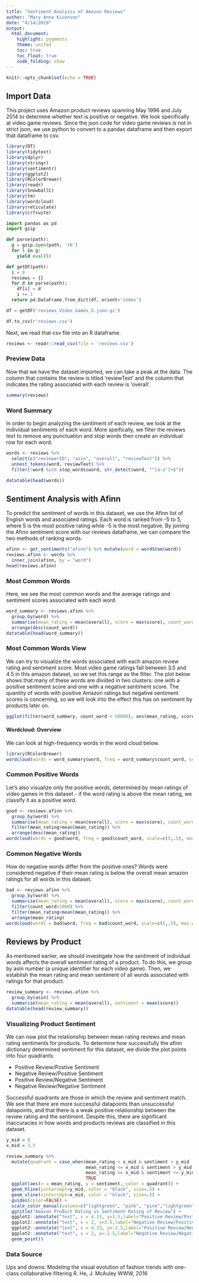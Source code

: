 ```yaml
---
title: "Sentiment Analysis of Amazon Reviews"
author: "Mary Anna Kivenson"
date: "4/14/2019"
output:
  html_document:
    highlight: pygments
    theme: united
    toc: true
    toc_float: true
    code_folding: show
---
```


```r
knitr::opts_chunk$set(echo = TRUE)
```

## Import Data

This project uses Amazon product reviews spanning May 1996 and July 2014 to determine whether text is positive or negative. We look specifically at video game reviews. Since the json code for video game reviews is not in strict json, we use python to convert to a pandas dataframe and then export that dataframe to csv.

```r
library(DT)
library(tidytext)
library(dplyr)
library(stringr)
library(sentimentr)
library(ggplot2)
library(RColorBrewer)
library(readr)
library(SnowballC)
library(tm)
library(wordcloud)
library(reticulate)
library(crfsuite)
```

```python
import pandas as pd
import gzip

def parse(path):
  g = gzip.open(path, 'rb')
  for l in g:
    yield eval(l)

def getDF(path):
  i = 0
  reviews = {}
  for d in parse(path):
    df[i] = d
    i += 1
  return pd.DataFrame.from_dict(df, orient='index')

df = getDF('reviews_Video_Games_5.json.gz')

df.to_csv(r'reviews.csv')
```

Next, we read that csv file into an R dataframe. 

```r
reviews <- readr::read_csv(file = 'reviews.csv')
```

### Preview Data

Now that we have the dataset imported, we can take a peak at the data. The column that contains the review is titled 'reviewText' and the column that indicates the rating associated with each review is 'overall'.

```r
summary(reviews)
```

### Word Summary

In order to begin analyzing the sentiment of each review, we look at the individual sentiments of each word. More speifically, we filter the reviews text to remove any punctuation and stop words then create an individual row for each word.

```r
words <- reviews %>%
  select(c("reviewerID", "asin", "overall", "reviewText")) %>%
  unnest_tokens(word, reviewText) %>%
  filter(!word %in% stop_words$word, str_detect(word, "^[a-z']+$"))

datatable(head(words))
```

## Sentiment Analysis with Afinn

To predict the sentiment of words in this dataset, we use the Afinn list of English words and associated ratings. Each word is ranked from -5 to 5, where 5 is the most positive rating while -5 is the most negative. By joining the Afinn sentiment score with our reviews dataframe, we can compare the two methods of ranking words.

```r
afinn <- get_sentiments("afinn") %>% mutate(word = wordStem(word))
reviews.afinn <- words %>%
  inner_join(afinn, by = "word")
head(reviews.afinn)
```

### Most Common Words

Here, we see the most common words and the average ratings and sentiment scores associated with each word. 

```r
word_summary <- reviews.afinn %>%
  group_by(word) %>%
  summarise(mean_rating = mean(overall), score = max(score), count_word = n()) %>%
  arrange(desc(count_word))
datatable(head(word_summary))
```

### Most Common Words View

We can try to visualize the words associated with each amazon review rating and sentiment score. Most video game ratings fall between 3.5 and 4.5 in this amazon dataset, so we set this range as the filter. The plot below shows that many of these words are divided in two clusters: one with a positive sentiment score and one with a negative sentiment score. The quantity of words with positive Amazon ratings but negative sentiment scores is concerning, so we will look into the effect this has on sentiment by products later on.

```r
ggplot(filter(word_summary, count_word < 50000), aes(mean_rating, score)) + geom_text(aes(label = word, color = count_word, size=count_word), position= position_jitter()) + scale_color_gradient(low = "lightblue", high = "darkblue") + coord_cartesian(xlim=c(3.5,4.5)) + guides(size = FALSE, color=FALSE)
```

#### Wordcloud: Overview

We can look at high-frequency words in the word cloud below.

```r
library(RColorBrewer)
wordcloud(words = word_summary$word, freq = word_summary$count_word, scale=c(5,.5), max.words=300, colors=brewer.pal(8, "Set2"))
```

### Common Positive Words

Let's also visualize only the positive words, determined by mean ratings of video games in this dataset - if the word rating is above the mean rating, we classify it as a positive word.

```r
good <- reviews.afinn %>%
  group_by(word) %>%
  summarise(mean_rating = mean(overall), score = max(score), count_word = n()) %>%
  filter(mean_rating>mean(mean_rating)) %>%
  arrange(desc(mean_rating))
wordcloud(words = good$word, freq = good$count_word, scale=c(5,.5), max.words=100, colors=brewer.pal(8, "Set2"))
```

### Common Negative Words

How do negative words differ from the positive ones? Words were considered negative if their mean rating is below the overall mean amazon ratings for all words in this dataset.

```r
bad <- reviews.afinn %>%
  group_by(word) %>%
  summarise(mean_rating = mean(overall), score = max(score), count_word = n()) %>%
  filter(count_word>1000) %>%
  filter(mean_rating<mean(mean_rating)) %>%
  arrange(mean_rating)
wordcloud(words = bad$word, freq = bad$count_word, scale=c(5,.5), max.words=100, colors=brewer.pal(8, "Set2"))
```

## Reviews by Product

As mentioned earlier, we should investigate how the sentiment of individual words affects the overall sentiment rating of a product. To do this, we group by asin number (a unique identifier for each video game). Then, we establish the mean rating and mean sentiment of all words associated with ratings for that product. 

```r
review_summary <- reviews.afinn %>%
  group_by(asin) %>%
  summarise(mean_rating = mean(overall), sentiment = mean(score))
datatable(head(review_summary))
```

### Visualizing Product Sentiment

We can now plot the relationship between mean rating reviews and mean rating sentiments for products. To determine how successfully the afinn dictionary determined sentiment for this dataset, we divide the plot points into four quadrants:

* Positive Review/Postive Sentiment
* Negative Review/Positive Sentiment
* Positive Review/Negative Sentiment
* Negative Review/Negative Sentiment

Successful quadrants are those in which the review and sentiment match. We see that there are more successful datapoints than unsuccessful datapoints, and that there is a weak positive relationship between the review rating and the sentiment. Despite this, there are significant inaccuracies in how words and products reviews are classified in this dataset. 

```r
y_mid = 0
x_mid = 3.5

review_summary %>% 
  mutate(quadrant = case_when(mean_rating > x_mid & sentiment > y_mid   ~ "Positive Review/Postive Sentiment",
                              mean_rating <= x_mid & sentiment > y_mid  ~ "Negative Review/Positive Sentiment",
                              mean_rating <= x_mid & sentiment <= y_mid ~ "Negative Review/Negative Sentiment",
                              TRUE                                      ~ "Positive Review/Negative Sentiment")) %>% 
  ggplot(aes(x = mean_rating, y = sentiment, color = quadrant)) + 
  geom_hline(yintercept=y_mid, color = "black", size=.5) + 
  geom_vline(xintercept=x_mid, color = "black", size=.5) +
  guides(color=FALSE) +
  scale_color_manual(values=c("lightgreen", "pink", "pink","lightgreen")) +
  ggtitle("Amazon Product Rating vs Sentiment Rating of Review") +
  ggplot2::annotate("text", x = 4.33, y=3.5,label="Positive Review/Postive Sentiment") +
  ggplot2::annotate("text", x = 2, y=3.5,label="Negative Review/Positive Sentiment") +
  ggplot2::annotate("text", x = 4.33, y=-2.5,label="Positive Review/Negative Sentiment") +
  ggplot2::annotate("text", x = 2, y=-2.5,label="Negative Review/Negative Sentiment") +
  geom_point()
```

### Data Source

Ups and downs: Modeling the visual evolution of fashion trends with one-class collaborative filtering
R. He, J. McAuley
WWW, 2016